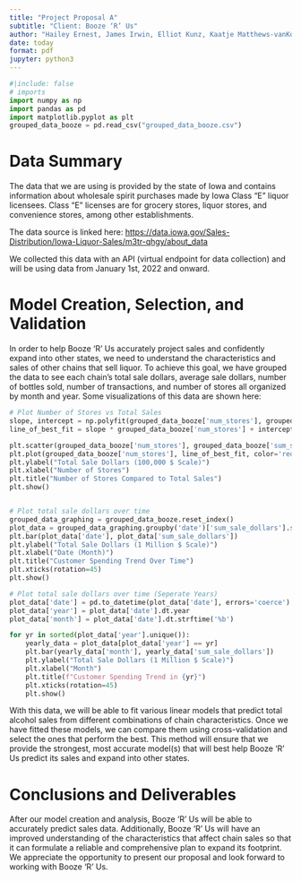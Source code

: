 ```yaml
---
title: "Project Proposal A"
subtitle: "Client: Booze ‘R’ Us"
author: "Hailey Ernest, James Irwin, Elliot Kunz, Kaatje Matthews-vanKoetsveld"
date: today
format: pdf
jupyter: python3
---
```


```python
#|include: false
# imports
import numpy as np
import pandas as pd
import matplotlib.pyplot as plt
grouped_data_booze = pd.read_csv("grouped_data_booze.csv")
```

# Data Summary

The data that we are using is provided by the state of Iowa and contains information about wholesale spirit purchases made by Iowa Class “E” liquor licensees. Class “E” licenses are for grocery stores, liquor stores, and convenience stores, among other establishments.

The data source is linked here: <https://data.iowa.gov/Sales-Distribution/Iowa-Liquor-Sales/m3tr-qhgy/about_data>

We collected this data with an API (virtual endpoint for data collection) and will be using data from January 1st, 2022 and onward.

# Model Creation, Selection, and Validation

In order to help Booze ‘R’ Us accurately project sales and confidently expand into other states, we need to understand the characteristics and sales of other chains that sell liquor. To achieve this goal, we have grouped the data to see each chain’s total sale dollars, average sale dollars, number of bottles sold, number of transactions, and number of stores all organized by month and year. Some visualizations of this data are shown here:

```python
# Plot Number of Stores vs Total Sales
slope, intercept = np.polyfit(grouped_data_booze['num_stores'], grouped_data_booze['sum_sale_dollars'], 1)
line_of_best_fit = slope * grouped_data_booze['num_stores'] + intercept

plt.scatter(grouped_data_booze['num_stores'], grouped_data_booze['sum_sale_dollars'])
plt.plot(grouped_data_booze['num_stores'], line_of_best_fit, color='red', label='Line of Best Fit')
plt.ylabel("Total Sale Dollars (100,000 $ Scale)")
plt.xlabel("Number of Stores")
plt.title("Number of Stores Compared to Total Sales")
plt.show()


# Plot total sale dollars over time
grouped_data_graphing = grouped_data_booze.reset_index()
plot_data = grouped_data_graphing.groupby('date')['sum_sale_dollars'].sum().reset_index()
plt.bar(plot_data['date'], plot_data['sum_sale_dollars'])
plt.ylabel("Total Sale Dollars (1 Million $ Scale)")
plt.xlabel("Date (Month)")
plt.title("Customer Spending Trend Over Time")
plt.xticks(rotation=45)
plt.show()

# Plot total sale dollars over time (Seperate Years) 
plot_data['date'] = pd.to_datetime(plot_data['date'], errors='coerce')
plot_data['year'] = plot_data['date'].dt.year
plot_data['month'] = plot_data['date'].dt.strftime('%b')

for yr in sorted(plot_data['year'].unique()):
    yearly_data = plot_data[plot_data['year'] == yr]
    plt.bar(yearly_data['month'], yearly_data['sum_sale_dollars'])
    plt.ylabel("Total Sale Dollars (1 Million $ Scale)")
    plt.xlabel("Month")
    plt.title(f"Customer Spending Trend in {yr}")
    plt.xticks(rotation=45)
    plt.show()
```

With this data, we will be able to fit various linear models that predict total alcohol sales from different combinations of chain characteristics. Once we have fitted these models, we can compare them using cross-validation and select the ones that perform the best. This method will ensure that we provide the strongest, most accurate model(s) that will best help Booze ‘R’ Us predict its sales and expand into other states.

# Conclusions and Deliverables

After our model creation and analysis, Booze ‘R’ Us will be able to accurately predict sales data. Additionally, Booze ‘R’ Us will have an improved understanding of the characteristics that affect chain sales so that it can formulate a reliable and comprehensive plan to expand its footprint. We appreciate the opportunity to present our proposal and look forward to working with Booze ‘R’ Us.